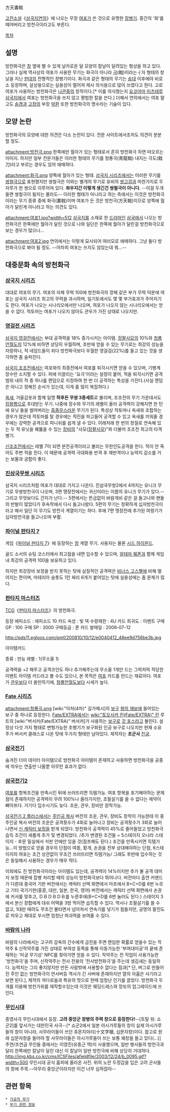 方天畵戟

[[고전소설]]《[[삼국지연의]]》에 나오는 무장 [[여포]]가 쓴 것으로 유명한 [[장병기]]. 중간의 '화'를 떼어버리고 방천극이라고도 부른다.

[[목차]]
== 설명 ==
방천화극은 [[창]] 옆에 벨 수 있게 날카로운 달 모양의 칼날이 달려있는 형상을 하고 있다. 그러나 실제 역사상의 여포가 사용한 무기는 화극이 아니라 [[극]](戟)이라는 ┤자 형태의 창날을 지닌 [[한]]대의 전형적인 장병기이다. 화극과 같은 형태의 무기는 [[송]]대 이후에야 비로소 등장하며, 살상용으로는 실용성이 떨어져 제사 의식용으로 많이 쓰였다고 한다. 고로 여포가 사용하는 방천화극은 [[나관중]]의 창작이다.[* 이를 의식했는지 [[요코야마 미츠테루 삼국지]]에서 여포는 방천화극을 쓰지 않고 평범한 칼을 쓴다.] 더해서 연의에서는 여포 말고도 [[송겸]]과 [[고정]]의 부장 [[악환]] 또한 방천화극의 명수라는 기술이 있다.

== 모양 논란 ==
방천화극의 모양에 대한 의견은 다소 논란이 있다. 전문 사이트에서조차도 의견이 분분할 정도.

attachment:방천극.png
한쪽에만 월아가 있는 형태로서 흔히 방천화극 하면 떠오르는 이미지. 하지만 일부 전문가들은 이러한 형태의 무기를 청룡극(靑龍戟) 내지는 극도(戟刀)라고 부르는 경우도 있어 애매하다.

attachment:화극.png
양쪽에 월아가 있는 형태. [[삼국지 시리즈]]에서는 이러한 무기를 [[쌍철극]]으로 표현했지만 쌍철극은 이와는 별개의 무기로 유비의 [[쌍고검]]과 마찬가지로 두 자루가 한 쌍으로 이루어져 있다. '''좌우지간 이렇게 생긴건 쌍철극이 아니다.''' --이걸 두개 들면 쌍철극이 될지는 몰라도-- 이러한 형태가 아니라고 하는 측에서는 이것은 방천화극이라는 무기 종류 중에 화극(畵戟)이며 여포가 든 것은 방천극(方天戟)이므로 양쪽에 월아가 달린게 아니라고 하는 의견도 있다.

attachment:여포1.jpg?width=512
[[삼국지]]를 소재로 한 [[드라마]]인 [[삼국]]에서 나오는 방천화극은 한쪽에만 월아가 달린 것으로 나와 일단은 한쪽에 월아가 달린걸 방천화극으로 보는 경우가 많으나...

attachment:여포2.jpg
연의에서는 이렇게 묘사되어 여러모로 애매하다. 그냥 둘다 방천화극으로 봐야 될 정도. --어차피 여포는 쓰지도 않았는데 뭐...--

== 대중문화 속의 방천화극 ==
=== [[삼국지 시리즈]] ===
대대로 여포의 무기. 여포의 자체 무력 100에 방천화극의 깡패 같은 부가 무력 덕분에 여포는 삼국지 시리즈 최고의 무력을 과시하며, 일기토에서도 몇 몇 부가효과가 주어지기도 한다. 여포가 나오는 시나리오에서만 나오며, 여포가 나오지 않는 시나리오에서는 얻을 수 없다. 적토마는 여포가 나오지 않아도 관우가 가진 상태로 나오지만.

=== [[영걸전 시리즈]] ===
[[삼국지 영걸전]]에서는 부대 공격력을 18% 증가시키는 아이템. [[장팔사모]]의 10%와 [[청룡언월도]]의 12%에 비하면 상당히 우월하며, 초반에 얻을 수 있는 무기로는 최강의 성능을 자랑하나, 적 네임드들이 죄다 방천화극보다 우월한 영걸검(22%)를 들고 있는 것을 생각하면 좀 슬퍼진다.

[[삼국지 조조전]]에서는 여포와의 최종전에서 여포를 퇴각시키면 얻을 수 있으며, 기병계 장수만 소지할 수 있다. 피에 이끌리는 '요극'이라는 설정이 붙어, 적을 퇴각시키면 공격범위 내의 적 중 하나를 랜덤으로 지정하여 한 번 더 공격하는 특성을 가진다.(사실 랜덤은 아니고 정해진 순서가 있는데, 이게 좀 많이 복잡하다.)

[[옥새]], 거울갑옷과 함께 일명 '''하후돈 무쌍 3종세트'''로 불리며, 조조전의 무기 가운데서도 [[킹왕짱]]으로 추대받는 무기. 나중에 장수와 무기의 레벨이 올라 공격력이 강해지면 한 턴에 유닛 둘을 썰어버리는 [[흠좀무]]스러운 무기가 된다. 특성상 적토마나 옥새와 조합하는 경우가 많은데 적토마를 탈 경우에는 적진을 파고들어 공격할 수 있고 옥새를 끼워줄 경우에는 강력한 공격으로 피니쉬를 쉽게 낼 수 있다. 이래저래 한 번의 창질로 연속해 있는 두 적 유닛을 꿰뚫을 수 있는 [[장비]]의 "사모([[장팔사모]])"와 더불어 조조전 최고의 타격병기.

[[신조조전]]에서는 레벨 7이 되면 분전공격이라고 불리는 무한인도공격을 한다. 적이 안 죽어도 주변 적을 친다. 이 때문에 공격력 극대화용 반격 후 재반격이나 능력치 감소를 거는 보물과 궁합이 좋다. 

=== [[진삼국무쌍 시리즈]] ===
삼국지 시리즈처럼 여포가 대대로 가지고 나온다. 진삼국무쌍2에서 4까지는 유니크 무기로 무쌍방천극이 나오며, 3편 맹장전에서는 귀신이라는 이름의 유니크 무기가 있다.--그리고 무엇보다도 간지가 난다.-- 5편에서는 뜬금없이 바람개비 같은 걸 들고나와 팬들의 반발이 많았다가 후속작에서 다시 들고나왔다. 5편의 무기는 정확하게 십자방천극이라고 해서 일단 이 무기도 방천극 계열이기는 하다. 후에 7편 맹장전에 추가된 여령기가 십자방천극을 들고나오며 부활.

=== [[파이널 판타지 7]] ===
게임《[[파이널 판타지 7]]》에 등장하는 [[창]] 계열 무기. 사용자는 물론 [[시드 하이윈드]].

골드 소서의 슈팅 코스터에서 최고점을 내면 입수할 수 있으며, [[알테마 웨폰]]과 함께 게임 내 최강의 공격력 100을 보유하고 있다.

하지만 최강장비 보정을 받지 못하는 탓에 실질적인 공격력은 [[비너스 고스펠]]에 비해 떨어지는 편이며, 마테리아 슬롯도 1칸 짜리 6개가 붙어있는 탓에 실용성에는 좀 문제가 많다.

=== [[판타지 마스터즈]] ===
[[TCG]]《[[판타지 마스터즈]]》의 방천화극.

등장 에피소드 : 에피소드 10
카드 속성 : 빛
덱 수량제한 : 4U
카드 희귀도 : 이벤트
구매 GP : 100
구매 SP : 3000
구매등급 : 폰
카드 발매일 : 2006-07-12

http://pds11.egloos.com/pmf/200810/10/12/e0040412_48ee9d756be3b.jpg

아이템카드

종류 : 만능
레벨 : 1(무소울 1)

공격력을 +2 해주고 공격코인도 하나 추가해주는데 무소울 1개만 드는 그럭저럭 적당한 이벤트 아이템 카드라고 볼 수도 있으나, 본 목적은 [[여포]] 카드를 만드는 재료이다. 여포가 [[관우]]보다 더 쓸만하기에, [[청룡언월도]]보다 시세가 높다.

=== [[Fate 시리즈]] ===
attachment:청룡극.png
[wiki:"아처(4차)" 길가메시]의 [[보구]] [[왕의 재보]]에 들어있는 보구 중 하나로 등장한다. [[Fate/EXTRA]]에서는 [[wiki:"토오사카 린(Fate/EXTRA)" 린]] 루트의 [wiki:"버서커(Fate/EXTRA)" 버서커]가 사용하는 [[보구]]로 [[갓 포스]]라고 불린다. 설정상 다섯 가지 형태로 변형가능한 초병기가 보구화된 인공 보구로 나오지만 현재 소유주가 버서커 클래스로 나온 탓에 두가지 형태만 남아있다. 제작자는 '''초군사''' [[진궁]].

=== [[삼국전기]] ===
숨겨진 더미 데이터 아이템으로 방천화극 아이템이 존재하고 사용하면 방천화극을 공중에 띄우는 연출만 나올뿐 아무런 효과가 없다.

=== [[삼국전기2]] ===
[[여포]]를 항복조건을 만족시킨 뒤에 쓰러뜨리면 득템가능. 여포 항복을 포기해야하는 문제점이 존재하지만 공격력이 무려 100%나 올라가지만, 초필살기를 쓸 수 없다는 제약이 뼈아프다. 거기다 입수시기도 늦다. 조운, 관우, 장비만 장착가능.

[[삼국전기 2 플러스]]에서는 [[주인공 복사]] 버전의 조운, 관우, 장비도 장착이 가능한데 이 중 주인공 복사 버전의 조운은 공격횟수가 4회로 늘어나고 장비는 공격횟수가 3회로 늘어나면서 [[신 캐릭터 보정]]을 받게 되었다. 방천화극 공격력이 45%로 줄어들었고 방천화극 습득 조건이 새롭게 추가 및 변경되었다. /추가 변경된 조건들 = 5스테이지 오나라 스테이지 - 후문 밀실에서 석판 안에만 있을 것(점프해도 된다.) 조건을 만족시키면 득템가능...이 방법으로 얻을 경우의 단점이 여몽, 황개, 손권을 전부 상대해야하는 단점, 6스테이지의 여포는 조건 상관없이 무조건 쓰러뜨리면 득템가능/ 그래도 후반에 입수하는 것은 동일해서 사용하는 경우가 매우 적다.

이외에도 진 방천화극이라는 아이템도 있는데, 공격력이 14%이지만 추가 불 공격 데미지 보정 때문에 잡병 처리할 때의 성능이 방천화극보다 뛰어나다. 버전마다 출연 커맨드가 다른데 중국어 기판 버전에서는 캐릭터 선택 화면에서 마초에서 B+C+D를 6번 누르고 기타 국가기판(홍콩, 대만, 일본, 한국, 영어) 버전에서는 캐릭터 선택 화면에서 손권에 커서를 맞추고, ＤＢＤＢＤＢ를 누른후에(B+C+D를 6번 눌러도 된다.) 스테이지 3에서 분신 장합에게 대쉬 어택을 3방 먹이면 습득할 수 있다. 역시나 초필살기를 쓸 수 없고, 1대만 때려도 무조건 불타면서 넘어져서 연속기를 넣기가 힘들지만, 공명의 팔진도로 띄우고 제대로 쑤시면 엄청난 파괴력을 보여줄 수 있다.

=== [[바람의 나라]] ===
바람의 나라에서는 고구려 감옥의 간수에게 금전을 주면 랜덤한 확률로 얻을수 있는 작약주 & 신작약주를 가진 상태로 부여성 동쪽을 통해 이동가능한 '부여대미궁'의 끝에 존재하는 '미궁 무기상' NPC를 찾아가면 얻을 수 있다. 작약주는 전 직업이 사용가능한 '방천화극'을 주며, 신작약주는 전사 전용의 '전사방천화극'을 주는데 생김새는 동일하다. 능력치는 그리 좋지않지만 만든 사람밖에 사용할수 없다는 점과[* 단, 버그로 만들어진 주인 없는 방천화극이 연서버등 역사가 긴 서버에 존재하지만 열의 아홉은 사기라고 보면 된다.], 제작의 까다로움과 특유의 멋으로 한때 엄청난 인기를 끌었다. 방천화극 두개를 이용해 방천가위를 제작할수있는데 이것은 웨딩드레스와 망또의 업그레이드에 쓰인다.

=== [[무인시대]] ===
종영사극 무인시대에서 등장. '''고려 중앙군 창병의 주력 창으로 등장한다!'''--[토탈 워: 쇼군2]를 앞서가는 대한민국 사극--[* 쇼군2에서 일본 아시가루들의 창이 실제 아시가루들의 창이 아니라, 사무라이들이 쓰던 쥬몬지야리(十文字槍, 십문자창)이다. 참고로 원래 십문자창을 들어야 할 사무라이들은 아시가루들이 쓰는 보통 왜창을 들고 있다(...)] 주연/조연급 무인들 중에서는 이영진(유종근 역)이 사용했으며, 일반 병사들의 방천극과 달리 한쪽에만 칼날이 달린 대신 이 칼날이 일반 방천극에 비해 상당히 거대하다.
http://img.kbs.co.kr/cms/ICSFiles/afieldfile/2003/12/24/b_0095.gif?width=500
무인시대 공식 홈피에 올라온 사진. 뒤의 노란 두정갑을 입은 고려 군사들의 창에 주목.--아무리 중앙군이라지만 이건 너무 심하잖아--

== 관련 항목 ==
 * [[가공의 무기]]
 * [[무기 관련 정보]]
